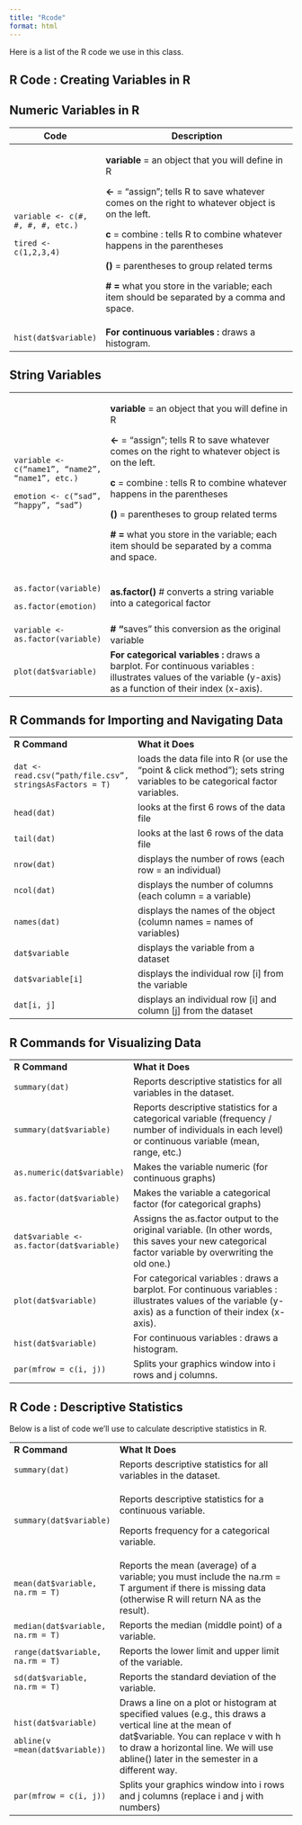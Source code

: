 ```yaml
---
title: "Rcode"
format: html
---
```


Here is a list of the R code we use in this class.

## R Code : Creating Variables in R

## Numeric Variables in R

+-----------------------------------+----------------------------------------------------------------------------------------------------+
| Code                              | Description                                                                                        |
+===================================+====================================================================================================+
| `variable <- c(#, #, #, #, etc.)` | **variable** = an object that you will define in R                                                 |
|                                   |                                                                                                    |
| `tired <- c(1,2,3,4)`             | **\<-** = “assign”; tells R to save whatever comes on the right to whatever object is on the left. |
|                                   |                                                                                                    |
|                                   | **c** = combine : tells R to combine whatever happens in the parentheses                           |
|                                   |                                                                                                    |
|                                   | **()** = parentheses to group related terms                                                        |
|                                   |                                                                                                    |
|                                   | **\# =** what you store in the variable; each item should be separated by a comma and space.       |
+-----------------------------------+----------------------------------------------------------------------------------------------------+
| `hist(dat$variable)`              | **For continuous variables :** draws a histogram.                                                  |
+-----------------------------------+----------------------------------------------------------------------------------------------------+

## String Variables

+--------------------------------------------------+-----------------------------------------------------------------------------------------------------------------------------------------------------------------+
| `variable <- c(“name1”, “name2”, “name1”, etc.)` | **variable** = an object that you will define in R                                                                                                              |
|                                                  |                                                                                                                                                                 |
| `emotion <- c(“sad”, “happy”, “sad”)`            | **\<-** = “assign”; tells R to save whatever comes on the right to whatever object is on the left.                                                              |
|                                                  |                                                                                                                                                                 |
|                                                  | **c** = combine : tells R to combine whatever happens in the parentheses                                                                                        |
|                                                  |                                                                                                                                                                 |
|                                                  | **()** = parentheses to group related terms                                                                                                                     |
|                                                  |                                                                                                                                                                 |
|                                                  | **\# =** what you store in the variable; each item should be separated by a comma and space.                                                                    |
+--------------------------------------------------+-----------------------------------------------------------------------------------------------------------------------------------------------------------------+
| `as.factor(variable)`                            | **as.factor()** \# converts a string variable into a categorical factor                                                                                         |
|                                                  |                                                                                                                                                                 |
| `as.factor(emotion)`                             |                                                                                                                                                                 |
+--------------------------------------------------+-----------------------------------------------------------------------------------------------------------------------------------------------------------------+
| `variable <- as.factor(variable)`                | **\# “**saves” this conversion as the original variable                                                                                                         |
+--------------------------------------------------+-----------------------------------------------------------------------------------------------------------------------------------------------------------------+
| `plot(dat$variable)`                             | **For categorical variables :** draws a barplot. For continuous variables :  illustrates values of the variable (y-axis) as a function of their index (x-axis). |
+--------------------------------------------------+-----------------------------------------------------------------------------------------------------------------------------------------------------------------+

## R Commands for Importing and Navigating Data

+----------------------------------------------------------+---------------------------------------------------------------------------------------------------------------------------+
| **R Command**                                            | **What it Does**                                                                                                          |
+----------------------------------------------------------+---------------------------------------------------------------------------------------------------------------------------+
| `dat <- read.csv(“path/file.csv”, stringsAsFactors = T)` | loads the data file into R (or use the “point & click method”); sets string variables to be categorical factor variables. |
+----------------------------------------------------------+---------------------------------------------------------------------------------------------------------------------------+
| `head(dat)`                                              | looks at the first 6 rows of the data file                                                                                |
+----------------------------------------------------------+---------------------------------------------------------------------------------------------------------------------------+
| `tail(dat)`                                              | looks at the last 6 rows of the data file                                                                                 |
+----------------------------------------------------------+---------------------------------------------------------------------------------------------------------------------------+
| `nrow(dat)`                                              | displays the number of rows (each row = an individual)                                                                    |
+----------------------------------------------------------+---------------------------------------------------------------------------------------------------------------------------+
| `ncol(dat)`                                              | displays the number of columns (each column = a variable)                                                                 |
+----------------------------------------------------------+---------------------------------------------------------------------------------------------------------------------------+
| `names(dat)`                                             | displays the names of the object (column names = names of variables)                                                      |
+----------------------------------------------------------+---------------------------------------------------------------------------------------------------------------------------+
| `dat$variable`                                           | displays the variable from a dataset                                                                                      |
+----------------------------------------------------------+---------------------------------------------------------------------------------------------------------------------------+
| `dat$variable[i]`                                        | displays the individual row \[i\] from the variable                                                                       |
+----------------------------------------------------------+---------------------------------------------------------------------------------------------------------------------------+
| `dat[i, j]`                                              | displays an individual row \[i\] and column \[j\] from the dataset                                                        |
+----------------------------------------------------------+---------------------------------------------------------------------------------------------------------------------------+

## R Commands for Visualizing Data

+-------------------------------------------+-------------------------------------------------------------------------------------------------------------------------------------------------------------+
| **R Command**                             | **What it Does**                                                                                                                                            |
+-------------------------------------------+-------------------------------------------------------------------------------------------------------------------------------------------------------------+
| `summary(dat)`                            | Reports descriptive statistics for all variables in the dataset.                                                                                            |
+-------------------------------------------+-------------------------------------------------------------------------------------------------------------------------------------------------------------+
| `summary(dat$variable)`                   | Reports descriptive statistics for a categorical variable (frequency / number of individuals in each level) or continuous variable (mean, range, etc.)      |
+-------------------------------------------+-------------------------------------------------------------------------------------------------------------------------------------------------------------+
| `as.numeric(dat$variable)`                | Makes the variable numeric (for continuous graphs)                                                                                                          |
+-------------------------------------------+-------------------------------------------------------------------------------------------------------------------------------------------------------------+
| `as.factor(dat$variable)`                 | Makes the variable a categorical factor (for categorical graphs)                                                                                            |
+-------------------------------------------+-------------------------------------------------------------------------------------------------------------------------------------------------------------+
| `dat$variable <- as.factor(dat$variable)` | Assigns the as.factor output to the original variable. (In other words, this saves your new categorical factor variable by overwriting the old one.)        |
+-------------------------------------------+-------------------------------------------------------------------------------------------------------------------------------------------------------------+
| `plot(dat$variable)`                      | For categorical variables : draws a barplot. For continuous variables :  illustrates values of the variable (y-axis) as a function of their index (x-axis). |
+-------------------------------------------+-------------------------------------------------------------------------------------------------------------------------------------------------------------+
| `hist(dat$variable)`                      | For continuous variables : draws a histogram.                                                                                                               |
+-------------------------------------------+-------------------------------------------------------------------------------------------------------------------------------------------------------------+
| `par(mfrow = c(i, j))`                    | Splits your graphics window into i rows and j columns.                                                                                                      |
+-------------------------------------------+-------------------------------------------------------------------------------------------------------------------------------------------------------------+

## R Code : Descriptive Statistics

Below is a list of code we'll use to calculate descriptive statistics in R.

+-----------------------------------+--------------------------------------------------------------------------------------------------------------------------------------------------------------------------------------------------------------------------------------------+
| **R Command**                     | **What It Does**                                                                                                                                                                                                                           |
+-----------------------------------+--------------------------------------------------------------------------------------------------------------------------------------------------------------------------------------------------------------------------------------------+
| `summary(dat)`                    | Reports descriptive statistics for all variables in the dataset.                                                                                                                                                                           |
+-----------------------------------+--------------------------------------------------------------------------------------------------------------------------------------------------------------------------------------------------------------------------------------------+
| `summary(dat$variable)`           | Reports descriptive statistics for a continuous variable.                                                                                                                                                                                  |
|                                   |                                                                                                                                                                                                                                            |
|                                   | Reports frequency for a categorical variable.                                                                                                                                                                                              |
+-----------------------------------+--------------------------------------------------------------------------------------------------------------------------------------------------------------------------------------------------------------------------------------------+
| `mean(dat$variable, na.rm = T)`   | Reports the mean (average) of a variable; you must include the na.rm = T argument if there is missing data (otherwise R will return NA as the result).                                                                                     |
+-----------------------------------+--------------------------------------------------------------------------------------------------------------------------------------------------------------------------------------------------------------------------------------------+
| `median(dat$variable, na.rm = T)` | Reports the median (middle point) of a variable.                                                                                                                                                                                           |
+-----------------------------------+--------------------------------------------------------------------------------------------------------------------------------------------------------------------------------------------------------------------------------------------+
| `range(dat$variable, na.rm = T)`  | Reports the lower limit and upper limit of the variable.                                                                                                                                                                                   |
+-----------------------------------+--------------------------------------------------------------------------------------------------------------------------------------------------------------------------------------------------------------------------------------------+
| `sd(dat$variable, na.rm = T)`     | Reports the standard deviation of the variable.                                                                                                                                                                                            |
+-----------------------------------+--------------------------------------------------------------------------------------------------------------------------------------------------------------------------------------------------------------------------------------------+
| `hist(dat$variable)`              | Draws a line on a plot or histogram at specified values (e.g., this draws a vertical line at the mean of dat\$variable. You can replace v with h to draw a horizontal line. We will use abline() later in the semester in a different way. |
|                                   |                                                                                                                                                                                                                                            |
| `abline(v =mean(dat$variable))`   |                                                                                                                                                                                                                                            |
+-----------------------------------+--------------------------------------------------------------------------------------------------------------------------------------------------------------------------------------------------------------------------------------------+
| `par(mfrow = c(i, j))`            | Splits your graphics window into i rows and j columns (replace i and j with numbers)                                                                                                                                                       |
+-----------------------------------+--------------------------------------------------------------------------------------------------------------------------------------------------------------------------------------------------------------------------------------------+

